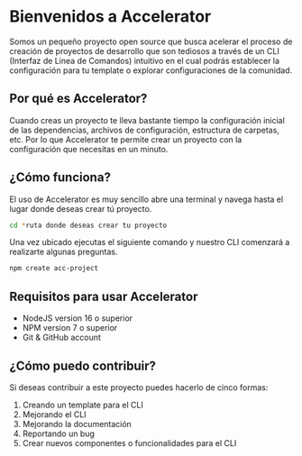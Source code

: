 # Bienvenidos a Accelerator
 
Somos un pequeño proyecto open source que busca acelerar el proceso de creación de proyectos de desarrollo que son tediosos a través de un CLI (Interfaz de Linea de Comandos) intuitivo en el cual podrás establecer la configuración para tu template o explorar configuraciones de la comunidad.

## Por qué es Accelerator?

Cuando creas un proyecto te lleva bastante tiempo la configuración inicial de las dependencias, archivos de configuración, estructura de carpetas, etc. Por lo que Accelerator te permite crear un proyecto con la configuración que necesitas en un minuto.

## ¿Cómo funciona?
El uso de Accelerator es muy sencillo abre una terminal y navega hasta el lugar donde deseas crear tú proyecto.

```bash
cd *ruta donde deseas crear tu proyecto
```

Una vez ubicado ejecutas el siguiente comando y nuestro CLI comenzará a realizarte algunas preguntas.

```bash
npm create acc-project
```
## Requisitos para usar Accelerator

  * NodeJS version 16 o superior
  * NPM version 7 o superior
  * Git & GitHub account

## ¿Cómo puedo contribuir?

Si deseas contribuir a este proyecto puedes hacerlo de cinco formas:

  1. Creando un template para el CLI
  2. Mejorando el CLI
  3. Mejorando la documentación
  4. Reportando un bug
  5. Crear nuevos componentes o funcionalidades para el CLI

